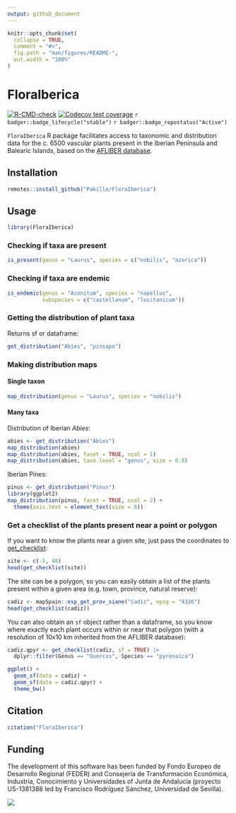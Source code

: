 ```yaml
---
output: github_document
---
```


<!-- README.md is generated from README.Rmd. Please edit that file -->

```r
knitr::opts_chunk$set(
  collapse = TRUE,
  comment = "#>",
  fig.path = "man/figures/README-",
  out.width = "100%"
)
```

# FloraIberica

<!-- badges: start -->
[![R-CMD-check](https://github.com/Pakillo/FloraIberica/actions/workflows/R-CMD-check.yaml/badge.svg)](https://github.com/Pakillo/FloraIberica/actions/workflows/R-CMD-check.yaml)
[![Codecov test coverage](https://codecov.io/gh/Pakillo/FloraIberica/branch/master/graph/badge.svg)](https://app.codecov.io/gh/Pakillo/FloraIberica?branch=master)
`r badger::badge_lifecycle("stable")`
`r badger::badge_repostatus("Active")`
<!-- badges: end -->

`FloraIberica` R package facilitates access to taxonomic and distribution data for the c. 6500 vascular plants present in the Iberian Peninsula and Balearic Islands, based on the [AFLIBER database](https://doi.org/10.1111/geb.13363).

## Installation

``` r
remotes::install_github("Pakillo/FloraIberica")
```

## Usage

```r
library(FloraIberica)
```

### Checking if taxa are present

```r
is_present(genus = "Laurus", species = c("nobilis", "azorica"))
```

### Checking if taxa are endemic

```r
is_endemic(genus = "Aconitum", species = "napellus", 
           subspecies = c("castellanum", "lusitanicum"))
```

### Getting the distribution of plant taxa

Returns sf or dataframe:

```r
get_distribution("Abies", "pinsapo")
```


### Making distribution maps

#### Single taxon

```r
map_distribution(genus = "Laurus", species = "nobilis")
```


#### Many taxa

Distribution of Iberian *Abies*:

```r
abies <- get_distribution("Abies")
map_distribution(abies)
map_distribution(abies, facet = TRUE, ncol = 1)
map_distribution(abies, taxo.level = "genus", size = 0.8)
```

Iberian Pines: 

```r
pinus <- get_distribution("Pinus")
library(ggplot2)
map_distribution(pinus, facet = TRUE, ncol = 2) + 
  theme(axis.text = element_text(size = 6))
```


### Get a checklist of the plants present near a point or polygon

If you want to know the plants near a given site, just pass the coordinates to [get_checklist](https://pakillo.github.io/FloraIberica/reference/get_checklist.html):

```r
site <- c(-5, 40)
head(get_checklist(site))
```

The site can be a polygon, so you can easily obtain a list of the plants present within a given area (e.g. town, province, natural reserve):

```r
cadiz <- mapSpain::esp_get_prov_siane("Cadiz", epsg = "4326")
head(get_checklist(cadiz))
```

You can also obtain an `sf` object rather than a dataframe, so you know where exactly each plant occurs within or near that polygon (with a resolution of 10x10 km inherited from the AFLIBER database):

```r
cadiz.qpyr <- get_checklist(cadiz, sf = TRUE) |> 
  dplyr::filter(Genus == "Quercus", Species == "pyrenaica")

ggplot() +
  geom_sf(data = cadiz) +
  geom_sf(data = cadiz.qpyr) +
  theme_bw()
```



## Citation

```r
citation("FloraIberica")
```


## Funding

The development of this software has been funded by Fondo Europeo de Desarrollo Regional (FEDER) and Consejería de Transformación Económica, Industria, Conocimiento y Universidades of Junta de Andalucía (proyecto US-1381388 led by Francisco Rodríguez Sánchez, Universidad de Sevilla).

![](https://ecologyr.github.io/workshop/images/logos.png)


